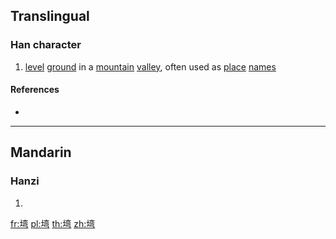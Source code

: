 {{character info/new}}
{{also|壪}}
==Translingual==

===Han character===
{{Han char|rn=32|rad=土|as=09|sn=12|four=40127|canj=GYCN|ids=⿰土弯}}

# [[level]] [[ground]] in a [[mountain]] [[valley]], often used as [[place]] [[name]]s

====References====
* {{Han ref|kx=0234.271|hdz=10465.131|uh=5846|ud=22598}}

----

==Mandarin==

===Hanzi===
{{cmn-hanzi|pin=[[wān]] ([[wan1]])|wg=wan<sup>1</sup>}}

# {{defn|lang=cmn|sort=土09}}

[[fr:塆]]
[[pl:塆]]
[[th:塆]]
[[zh:塆]]